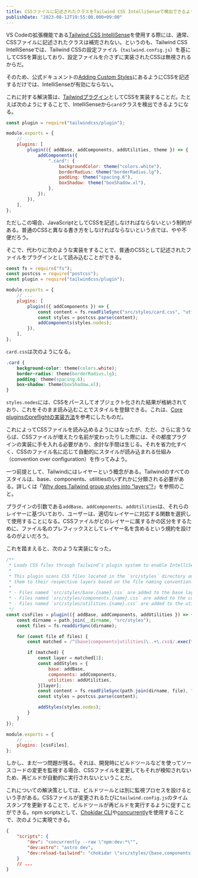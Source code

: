 ```yaml
---
title: CSSファイルに記述されたクラスをTailwind CSS IntelliSenseで検出できるようにする
publishDate: "2023-08-12T19:55:00.000+09:00"
---
```


VS Codeの拡張機能である[Tailwind CSS IntelliSense](https://marketplace.visualstudio.com/items?itemName=bradlc.vscode-tailwindcss)を使用する際には、通常、CSSファイルに記述されたクラスは補完されない。というのも、Tailwind CSS IntelliSenseでは、Tailwind CSSの設定ファイル（`tailwind.config.js`）を基にしてCSSを算出しており、設定ファイルを介さずに実装されたCSSは無視されるからだ。

そのため、公式ドキュメントの[Adding Custom Styles](https://tailwindcss.com/docs/adding-custom-styles#using-css-and-layer)にあるようにCSSを記述するだけでは、IntelliSenseが有効にならない。

これに対する解決策は、[Tailwindプラグイン](https://tailwindcss.com/docs/plugins)としてCSSを実装することだ。たとえば次のようにすることで、IntelliSenseから`card`クラスを検出できるようになる。

```js
const plugin = require("tailwindcss/plugin");

module.exports = {
	// ...
	plugins: [
		plugin(({ addBase, addComponents, addUtilities, theme }) => {
			addComponents({
				".card": {
					backgroundColor: theme("colors.white"),
					borderRadius: theme("borderRadius.lg"),
					padding: theme("spacing.6"),
					boxShadow: theme("boxShadow.xl"),
				},
			});
		}),
	],
};
```

ただしこの場合、JavaScriptとしてCSSを記述しなければならないという制約がある。普通のCSSと異なる書き方をしなければならないという点では、やや不便だろう。

そこで、代わりに次のような実装をすることで、普通のCSSとして記述されたファイルをプラグインとして読み込むことができる。

```js
const fs = require("fs");
const postcss = require("postcss");
const plugin = require("tailwindcss/plugin");

module.exports = {
	// ...
	plugins: [
		plugin(({ addComponents }) => {
			const content = fs.readFileSync("src/styles/card.css", "utf8");
			const styles = postcss.parse(content);
			addComponents(styles.nodes);
		}),
	],
};
```

`card.css`は次のようになる。

```css
.card {
	background-color: theme(colors.white);
	border-radius: theme(borderRadius.lg);
	padding: theme(spacing.6);
	box-shadow: theme(boxShadow.xl);
}
```

`styles.nodes`には、CSSをパースしてオブジェクト化された結果が格納されており、これをそのまま読み込むことでスタイルを登録できる。これは、[Core pluginsのpreflightの実装方法](https://github.com/tailwindlabs/tailwindcss/blob/4c34b2ed34a162750df581af460121322132e88d/src/corePlugins.js#L499-L505)を参考にしたものだ。

これによってCSSファイルを読み込めるようにはなったが、ただ、さらに言うならば、CSSファイルが増えたり名前が変わったりした際には、その都度プラグインの実装に手を入れる必要があり、余計な手間は生じる。それを省力化すべく、CSSのファイル名に応じて自動的にスタイルが読み込まれる仕組み（convention over configuration）を作ってみよう。

一つ前提として、Tailwindにはレイヤーという概念がある。Tailwindのすべてのスタイルは、base、components、utilitiesのいずれかに分類される必要がある。詳しくは「[Why does Tailwind group styles into “layers”?](https://tailwindcss.com/docs/adding-custom-styles#using-css-and-layer)」を参照のこと。

プラグインの引数である`addBase`、`addComponents`、`addUtilities`は、それらのレイヤーに基づいており、ユーザーは、適切なレイヤーに対応する関数を選択して使用することになる。CSSファイルがどのレイヤーに属するかの区分をするために、ファイル名のプレフィックスとしてレイヤー名を含めるという規約を設けるのがよいだろう。

これを踏まえると、次のような実装になった。

```js
/**
 * Loads CSS files through Tailwind’s plugin system to enable IntelliSense support.
 *
 * This plugin scans CSS files located in the `src/styles` directory and appends
 * them to their respective layers based on the file naming convention:
 *
 * - Files named `src/styles/base.{name}.css` are added to the base layer.
 * - Files named `src/styles/components.{name}.css` are added to the components layer.
 * - Files named `src/styles/utilities.{name}.css` are added to the utilities layer.
 */
const cssFiles = plugin(({ addBase, addComponents, addUtilities }) => {
	const dirname = path.join(__dirname, "src/styles");
	const files = fs.readdirSync(dirname);

	for (const file of files) {
		const matched = /^(base|components|utilities)\..+\.css$/.exec(file);

		if (matched) {
			const layer = matched[1];
			const addStyles = {
				base: addBase,
				components: addComponents,
				utilities: addUtilities,
			}[layer];
			const content = fs.readFileSync(path.join(dirname, file), "utf8");
			const styles = postcss.parse(content);

			addStyles(styles.nodes);
		}
	}
});

module.exports = {
	// ...
	plugins: [cssFiles],
};
```

しかし、まだ一つ問題が残る。それは、開発時にビルドツールなどを使ってソースコードの変更を監視する場合、CSSファイルを変更してもそれが検知されないため、再ビルドが自動的に実行されないということだ。

これについての解決策としては、ビルドツールとは別に監視プロセスを設けるという手がある。CSSファイルが変更されるたびに`tailwind.config.js`のタイムスタンプを更新することで、ビルドツールが再ビルドを実行するように促すことができる。npm scriptsとして、[Chokidar CLI](https://github.com/open-cli-tools/chokidar-cli)や[concurrently](https://github.com/open-cli-tools/concurrently)を使用することで、次のように実現できる。

```json
{
	"scripts": {
		"dev": "concurrently --raw \"npm:dev:*\"",
		"dev:astro": "astro dev",
		"dev:reload-tailwind": "chokidar \"src/styles/{base,components,utilities}.*.css\" -c \"touch tailwind.config.cjs\" -d 0 --silent"
	}
	// ...
}
```
